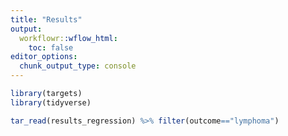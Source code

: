 ```yaml
---
title: "Results"
output:
  workflowr::wflow_html:
    toc: false
editor_options:
  chunk_output_type: console
---
```


```r
library(targets)
library(tidyverse)
```

```r
tar_read(results_regression) %>% filter(outcome=="lymphoma")
```

